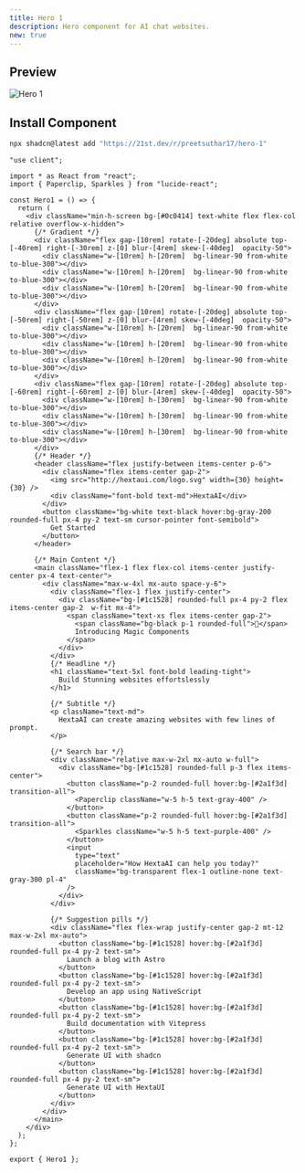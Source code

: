 ```yaml
---
title: Hero 1
description: Hero component for AI chat websites.
new: true
---
```



## Preview

![Hero 1](/demos/Hero-1.png)

## Install Component

```bash tab="CLI" title="NPM"
npx shadcn@latest add "https://21st.dev/r/preetsuthar17/hero-1"
```

```tsx title="Hero1.tsx" tab="Manually"
"use client";

import * as React from "react";
import { Paperclip, Sparkles } from "lucide-react";

const Hero1 = () => {
  return (
    <div className="min-h-screen bg-[#0c0414] text-white flex flex-col relative overflow-x-hidden">
      {/* Gradient */}
      <div className="flex gap-[10rem] rotate-[-20deg] absolute top-[-40rem] right-[-30rem] z-[0] blur-[4rem] skew-[-40deg]  opacity-50">
        <div className="w-[10rem] h-[20rem]  bg-linear-90 from-white to-blue-300"></div>
        <div className="w-[10rem] h-[20rem]  bg-linear-90 from-white to-blue-300"></div>
        <div className="w-[10rem] h-[20rem]  bg-linear-90 from-white to-blue-300"></div>
      </div>
      <div className="flex gap-[10rem] rotate-[-20deg] absolute top-[-50rem] right-[-50rem] z-[0] blur-[4rem] skew-[-40deg]  opacity-50">
        <div className="w-[10rem] h-[20rem]  bg-linear-90 from-white to-blue-300"></div>
        <div className="w-[10rem] h-[20rem]  bg-linear-90 from-white to-blue-300"></div>
        <div className="w-[10rem] h-[20rem]  bg-linear-90 from-white to-blue-300"></div>
      </div>
      <div className="flex gap-[10rem] rotate-[-20deg] absolute top-[-60rem] right-[-60rem] z-[0] blur-[4rem] skew-[-40deg]  opacity-50">
        <div className="w-[10rem] h-[30rem]  bg-linear-90 from-white to-blue-300"></div>
        <div className="w-[10rem] h-[30rem]  bg-linear-90 from-white to-blue-300"></div>
        <div className="w-[10rem] h-[30rem]  bg-linear-90 from-white to-blue-300"></div>
      </div>
      {/* Header */}
      <header className="flex justify-between items-center p-6">
        <div className="flex items-center gap-2">
          <img src="http://hextaui.com/logo.svg" width={30} height={30} />
          <div className="font-bold text-md">HextaAI</div>
        </div>
        <button className="bg-white text-black hover:bg-gray-200 rounded-full px-4 py-2 text-sm cursor-pointer font-semibold">
          Get Started
        </button>
      </header>

      {/* Main Content */}
      <main className="flex-1 flex flex-col items-center justify-center px-4 text-center">
        <div className="max-w-4xl mx-auto space-y-6">
          <div className="flex-1 flex justify-center">
            <div className="bg-[#1c1528] rounded-full px-4 py-2 flex items-center gap-2  w-fit mx-4">
              <span className="text-xs flex items-center gap-2">
                <span className="bg-black p-1 rounded-full">🥳</span>
                Introducing Magic Components
              </span>
            </div>
          </div>
          {/* Headline */}
          <h1 className="text-5xl font-bold leading-tight">
            Build Stunning websites effortslessly
          </h1>

          {/* Subtitle */}
          <p className="text-md">
            HextaAI can create amazing websites with few lines of prompt.
          </p>

          {/* Search bar */}
          <div className="relative max-w-2xl mx-auto w-full">
            <div className="bg-[#1c1528] rounded-full p-3 flex items-center">
              <button className="p-2 rounded-full hover:bg-[#2a1f3d] transition-all">
                <Paperclip className="w-5 h-5 text-gray-400" />
              </button>
              <button className="p-2 rounded-full hover:bg-[#2a1f3d] transition-all">
                <Sparkles className="w-5 h-5 text-purple-400" />
              </button>
              <input
                type="text"
                placeholder="How HextaAI can help you today?"
                className="bg-transparent flex-1 outline-none text-gray-300 pl-4"
              />
            </div>
          </div>

          {/* Suggestion pills */}
          <div className="flex flex-wrap justify-center gap-2 mt-12 max-w-2xl mx-auto">
            <button className="bg-[#1c1528] hover:bg-[#2a1f3d] rounded-full px-4 py-2 text-sm">
              Launch a blog with Astro
            </button>
            <button className="bg-[#1c1528] hover:bg-[#2a1f3d] rounded-full px-4 py-2 text-sm">
              Develop an app using NativeScript
            </button>
            <button className="bg-[#1c1528] hover:bg-[#2a1f3d] rounded-full px-4 py-2 text-sm">
              Build documentation with Vitepress
            </button>
            <button className="bg-[#1c1528] hover:bg-[#2a1f3d] rounded-full px-4 py-2 text-sm">
              Generate UI with shadcn
            </button>
            <button className="bg-[#1c1528] hover:bg-[#2a1f3d] rounded-full px-4 py-2 text-sm">
              Generate UI with HextaUI
            </button>
          </div>
        </div>
      </main>
    </div>
  );
};

export { Hero1 };
```
